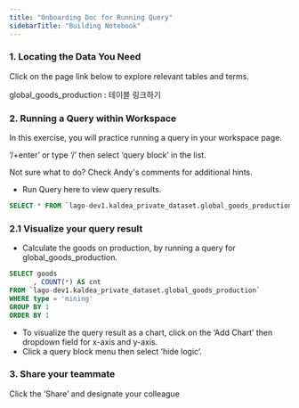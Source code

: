 ```yaml
---
title: "Onboarding Doc for Running Query"
sidebarTitle: "Building Notebook"
---
```


### 1. Locating the Data You Need

Click on the page link below to explore relevant tables and terms.

global_goods_production : 테이블 링크하기

### 2. Running a Query within Workspace

In this exercise, you will practice running a query in your workspace page.

‘/+enter’ or type ‘/’ then select ‘query block’ in the list.

<Info>Not sure what to do? Check Andy's comments for additional hints.</Info>

- Run Query here to view query results.

```sql
SELECT * FROM `lago-dev1.kaldea_private_dataset.global_goods_production` LIMIT 10
```

### 2.1 Visualize your query result

- Calculate the goods on production, by running a query for
  global_goods_production.

```sql
SELECT goods
      , COUNT(*) AS cnt
FROM `lago-dev1.kaldea_private_dataset.global_goods_production`
WHERE type = 'mining'
GROUP BY 1
ORDER BY 1
```

- To visualize the query result as a chart, click on the ‘Add Chart’ then
  dropdown field for x-axis and y-axis.
- Click a query block menu then select ‘hide logic’.

### 3. Share your teammate

Click the ‘Share’ and designate your colleague

